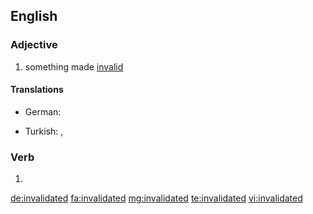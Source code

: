 ==English==

===Adjective===
{{en-adj}}

# something made [[invalid]]

====Translations====
{{trans-top}}
* German: {{t-|de|entkräftet}}
{{trans-mid}}
* Turkish: {{t-|tr|geçersizleştirilmiş}}, {{t-|tr|hükmünü kaybetmiş}}
{{trans-bottom}}

===Verb===
{{head|en}}

# {{en-past of|invalidate}}

[[de:invalidated]]
[[fa:invalidated]]
[[mg:invalidated]]
[[te:invalidated]]
[[vi:invalidated]]